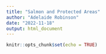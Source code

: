 ```yaml
---
title: "Salmon and Protected Areas"
author: "Adelaide Robinson"
date: "2022-11-18"
output: html_document
---
```


```r
knitr::opts_chunk$set(echo = TRUE)
```
